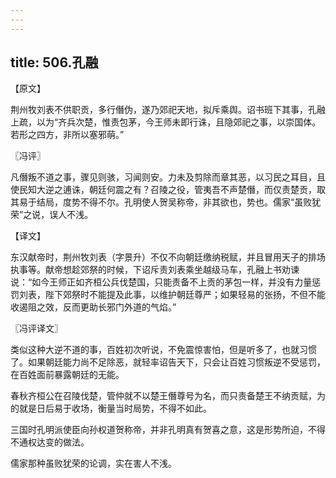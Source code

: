 ```yaml
---
---
---
```

title: 506.孔融
---



【原文】

荆州牧刘表不供职贡，多行僭伪，遂乃郊祀天地，拟斥乘舆。诏书班下其事，孔融上疏，以为“齐兵次楚，惟责包茅，今王师未即行诛，且隐郊祀之事，以崇国体。若形之四方，非所以塞邪萌。”

〖冯评〗

凡僭叛不道之事，骤见则骇，习闻则安。力未及剪除而章其恶，以习民之耳目，且使民知大逆之逋诛，朝廷何震之有？召陵之役，管夷吾不声楚僭，而仅责楚贡，取其易于结局，度势不得不尔。孔明使人贺吴称帝，非其欲也，势也。儒家“虽败犹荣”之说，误人不浅。

【译文】

东汉献帝时，荆州牧刘表（字景升）不仅不向朝廷缴纳税赋，并且冒用天子的排场执事等。献帝想趁郊祭的时候，下诏斥责刘表乘坐越级马车，孔融上书劝谏说：“如今王师正如齐桓公兵伐楚国，只能责备不上贡的茅包一样，并没有力量惩罚刘表，陛下郊祭时不能提及此事，以维护朝廷尊严；如果轻易的张扬，不但不能收遏阻之效，反而更助长邪门外道的气焰。”

〖冯评译文〗

类似这种大逆不道的事，百姓初次听说，不免震惊害怕，但是听多了，也就习惯了。如果朝廷能力尚不足除恶，就轻率诏告天下，只会让百姓习惯叛逆不受惩罚，在百姓面前暴露朝廷的无能。

春秋齐桓公在召陵伐楚，管仲就不以楚王僭尊号为名，而只责备楚王不纳贡赋，为的就是日后易于收场，衡量当时局势，不得不如此。

三国时孔明派使臣向孙权道贺称帝，并非孔明真有贺喜之意，这是形势所迫，不得不通权达变的做法。

儒家那种虽败犹荣的论调，实在害人不浅。